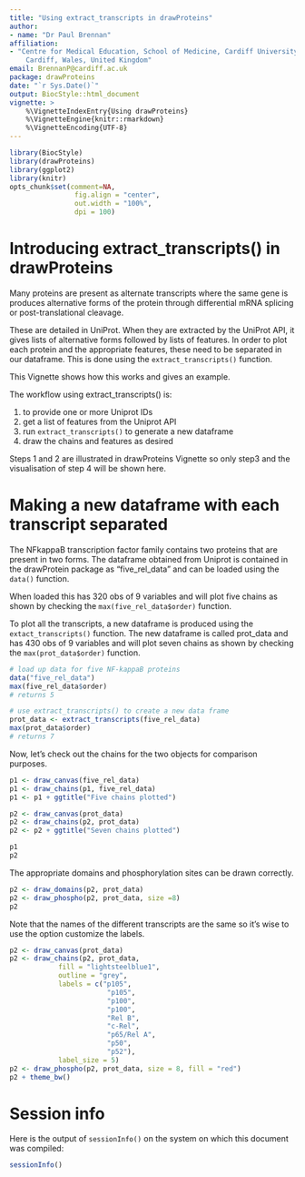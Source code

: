 ```yaml
---
title: "Using extract_transcripts in drawProteins"
author:
- name: "Dr Paul Brennan"
affiliation: 
- "Centre for Medical Education, School of Medicine, Cardiff University, 
    Cardiff, Wales, United Kingdom"
email: BrennanP@cardiff.ac.uk
package: drawProteins
date: "`r Sys.Date()`"
output: BiocStyle::html_document
vignette: >
    %\VignetteIndexEntry{Using drawProteins}
    %\VignetteEngine{knitr::rmarkdown}
    %\VignetteEncoding{UTF-8}
---
```


```r
library(BiocStyle)
library(drawProteins)
library(ggplot2)
library(knitr)
opts_chunk$set(comment=NA,
                fig.align = "center",
                out.width = "100%",
                dpi = 100)
```

# Introducing extract_transcripts() in drawProteins
Many proteins are present as alternate transcripts where the same gene is 
produces alternative forms of the protein through differential mRNA splicing or
post-translational cleavage. 

These are detailed in UniProt. When they are extracted by the UniProt API, it
gives lists of alternative forms followed by lists of features. In order to 
plot each protein and the appropriate features, these need to be separated in 
our dataframe. This is done using the `extract_transcripts()` function. 

This Vignette shows how this works and gives an example. 

The workflow using extract_transcripts() is:

1. to provide one or more Uniprot IDs
2. get a list of features from the Uniprot API
3. run `extract_transcripts()` to generate a new dataframe
4. draw the chains and features as desired

Steps 1 and 2 are illustrated in drawProteins Vignette so only step3 and the 
visualisation of step 4 will be shown here. 


# Making a new dataframe with each transcript separated
The NFkappaB transcription factor family contains two proteins that are present
in two forms. The dataframe obtained from Uniprot is contained in the
drawProtein package as "five_rel_data" and can be loaded using the `data()` 
function. 

When loaded this has 320 obs of 9 variables and will plot five chains as
shown by checking the `max(five_rel_data$order)` function. 

To plot all the transcripts, a new dataframe is produced using the 
`extact_transcripts()` function. The new dataframe is called prot_data and 
has 430 obs of 9 variables and will plot seven chains as shown by checking
the `max(prot_data$order)` function.

```r
# load up data for five NF-kappaB proteins
data("five_rel_data")
max(five_rel_data$order)
# returns 5

# use extract_transcripts() to create a new data frame
prot_data <- extract_transcripts(five_rel_data)
max(prot_data$order)
# returns 7
```

Now, let's check out the chains for the two objects for comparison purposes.

```r
p1 <- draw_canvas(five_rel_data)
p1 <- draw_chains(p1, five_rel_data)
p1 <- p1 + ggtitle("Five chains plotted")

p2 <- draw_canvas(prot_data)
p2 <- draw_chains(p2, prot_data)
p2 <- p2 + ggtitle("Seven chains plotted")

p1
p2
```

The appropriate domains and phosphorylation sites can be drawn correctly. 

```r
p2 <- draw_domains(p2, prot_data)
p2 <- draw_phospho(p2, prot_data, size =8) 
p2

```

Note that the names of the different transcripts are the same so it's wise to 
use the option customize the labels.

```r
p2 <- draw_canvas(prot_data)
p2 <- draw_chains(p2, prot_data,
            fill = "lightsteelblue1", 
            outline = "grey",
            labels = c("p105",
                        "p105",
                        "p100", 
                        "p100",
                        "Rel B",
                        "c-Rel", 
                        "p65/Rel A",
                        "p50",
                        "p52"),
            label_size = 5)
p2 <- draw_phospho(p2, prot_data, size = 8, fill = "red")
p2 + theme_bw()
```

# Session info
Here is the output of `sessionInfo()` on the system on which this document was
compiled:
```r
sessionInfo()
```
